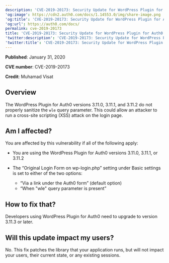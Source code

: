 ```yaml
---
description: 'CVE-2019-20173: Security Update for WordPress Plugin for Auth0'
'og:image': https://cdn2.auth0.com/docs/1.14553.0/img/share-image.png
'og:title': 'CVE-2019-20173: Security Update for WordPress Plugin for Auth0 wp-auth0'
'og:url': https://auth0.com/docs/
permalink: cve-2019-20173
title: 'CVE-2019-20173: Security Update for WordPress Plugin for Auth0 wp-auth0'
'twitter:description': 'CVE-2019-20173: Security Update for WordPress Plugin for Auth0'
'twitter:title': 'CVE-2019-20173: Security Update for WordPress Plugin for Auth0 wp-auth0'
---
```

**Published**: January 31, 2020

**CVE number**: CVE-2019-20173

**Credit**: Muhamad Visat

## Overview

The WordPress Plugin for Auth0 versions 3.11.0, 3.11.1, and 3.11.2 do not properly sanitize the `wle` query parameter. This could allow an attacker to run a cross-site scripting (XSS) attack on the login page.

## Am I affected?

You are affected by this vulnerability if all of the following apply:

* You are using the WordPress Plugin for Auth0 versions 3.11.0, 3.11.1, or 3.11.2
* The “Original Login Form on wp-login.php” setting under Basic settings is set to either of the two options:

  + “Via a link under the Auth0 form” (default option)
  + “When "wle" query parameter is present”

## How to fix that?

Developers using WordPress Plugin for Auth0 need to upgrade to version 3.11.3 or later.

## Will this update impact my users?

No. This fix patches the library that your application runs, but will not impact your users, their current state, or any existing sessions.